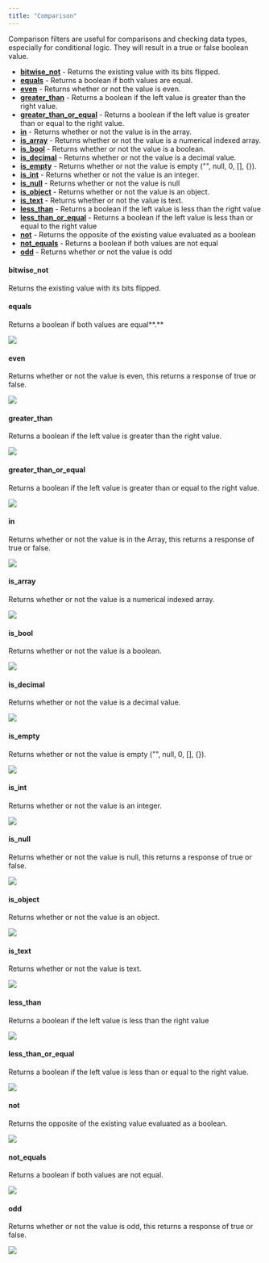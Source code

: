 ```yaml
---
title: "Comparison"
---
```


Comparison filters are useful for comparisons and checking data types, especially for conditional logic. They will result in a true or false boolean value.

* [**bitwise\_not**](/the-function-stack/filters/comparison#bitwise_not) - Returns the existing value with its bits flipped.
* [**equals**](/the-function-stack/filters/comparison#equals) - Returns a boolean if both values are equal.
* [**even**](/the-function-stack/filters/comparison#even) - Returns whether or not the value is even.
* [**greater\_than**](/the-function-stack/filters/comparison#greater_than) - Returns a boolean if the left value is greater than the right value.
* [**greater\_than\_or\_equal**](/the-function-stack/filters/comparison#greater_than_or_equal) - Returns a boolean if the left value is greater than or equal to the right value.
* [**in**](/the-function-stack/filters/comparison#in) - Returns whether or not the value is in the array.
* [**is\_array**](/the-function-stack/filters/comparison#is_array) - Returns whether or not the value is a numerical indexed array.
* [**is\_bool**](/the-function-stack/filters/comparison#is_bool) - Returns whether or not the value is a boolean.
* [**is\_decimal**](/the-function-stack/filters/comparison#is_decimal) - Returns whether or not the value is a decimal value.
* [**is\_empty**](/the-function-stack/filters/comparison#is_empty) - Returns whether or not the value is empty ("", null, 0, \[], \{}).
* [**is\_int**](/the-function-stack/filters/comparison#is_int) - Returns whether or not the value is an integer.
* [**is\_null**](/the-function-stack/filters/comparison#is_null) - Returns whether or not the value is null
* [**is\_object**](/the-function-stack/filters/comparison#is_object) - Returns whether or not the value is an object.
* [**is\_text**](/the-function-stack/filters/comparison#is_text) - Returns whether or not the value is text.
* [**less\_than**](/the-function-stack/filters/comparison#less_than) - Returns a boolean if the left value is less than the right value
* [**less\_than\_or\_equal**](/the-function-stack/filters/comparison#less_than_or_equal) - Returns a boolean if the left value is less than or equal to the right value
* [**not**](/the-function-stack/filters/comparison#not) - Returns the opposite of the existing value evaluated as a boolean
* [**not\_equals**](/the-function-stack/filters/comparison#not_equals) - Returns a boolean if both values are not equal
* [**odd**](/the-function-stack/filters/comparison#odd) - Returns whether or not the value is odd
#### **bitwise\_not**

Returns the existing value with its bits flipped.

#### **equals**

Returns a boolean if both values are equal**.**

<Frame caption="var_2 is also 7, so in this example, the result will be true.">
  <img src="/images/236f8009-image.jpeg" />
</Frame>

#### even

Returns whether or not the value is even, this returns a response of true or false.

<Frame caption="In this example, we have a variable with the int 23 after applying the even filter the variable becomes false.">
  <img src="/images/81c51e2a-image.jpeg" />
</Frame>

#### greater\_than

Returns a boolean if the left value is greater than the right value.

<Frame caption="The result will be true because 23 is greater than 5.">
  <img src="/images/03803791-image.jpeg" />
</Frame>

#### greater\_than\_or\_equal

Returns a boolean if the left value is greater than or equal to the right value.

<Frame caption="The result will be true because 23 is equal to 23.">
  <img src="/images/a6b1a6fb-image.jpeg" />
</Frame>

#### in

Returns whether or not the value is in the Array, this returns a response of true or false.

<Frame caption="var_2 is the array [1,2,7,23]. The result will be true because 23 is IN the array.">
  <img src="/images/42403def-image.jpeg" />
</Frame>

#### is\_array

Returns whether or not the value is a numerical indexed array.

<Frame caption="var2 is the array [1,2,7,23]. The result will be true because var_2 is an array.">
  <img src="/images/5f2f3cef-image.jpeg" />
</Frame>

#### is\_bool

Returns whether or not the value is a boolean.

<Frame caption="False is a boolean so the result will be true.">
  <img src="/images/5800b5b0-image.jpeg" />
</Frame>

#### is\_decimal

Returns whether or not the value is a decimal value.

<Frame caption="9.86 is a decimal so the result will be true.">
  <img src="/images/05f9b671-image.jpeg" />
</Frame>

#### is\_empty

Returns whether or not the value is empty ("", null, 0, \[], \{}).

<Frame caption="The result will be true because the value is an empty object {}.">
  <img src="/images/a93522e0-image.jpeg" />
</Frame>

#### is\_int

Returns whether or not the value is an integer.

<Frame caption="-9 is an integer so the result will be true.">
  <img src="/images/293563e6-image.jpeg" />
</Frame>

#### is\_null

Returns whether or not the value is null, this returns a response of true or false.

<Frame caption="In this example, we have a variable with the int 23 after applying the is_null filter the variable becomes false.">
  <img src="/images/235cda04-image.jpeg" />
</Frame>

#### is\_object

Returns whether or not the value is an object.

<Frame caption="The result is true because the value is an object {}.">
  <img src="/images/74c29006-image.jpeg" />
</Frame>

#### is\_text

Returns whether or not the value is text.

<Frame caption="Hello there is a text string so the result will be true.">
  <img src="/images/9fdbc7e8-image.jpeg" />
</Frame>

#### less\_than

Returns a boolean if the left value is less than the right value

<Frame caption="The result will be true because 5 is less than 12.">
  <img src="/images/91a4f60f-image.jpeg" />
</Frame>

#### less\_than\_or\_equal

Returns a boolean if the left value is less than or equal to the right value.

<Frame caption="5 is not less than or equal to 1 so the result will be false.">
  <img src="/images/eaffb5e2-image.jpeg" />
</Frame>

#### not

Returns the opposite of the existing value evaluated as a boolean.

<Frame caption="In this example, we first have the odd filter applied to 5 which results in a true boolean. Then, the not filter is applied resulting in the opposite existing value - making the result false.">
  <img src="/images/d9f41519-image.jpeg" />
</Frame>

#### not\_equals

Returns a boolean if both values are not equal.

<Frame caption="The result will be true because 5 is not equal to 6.">
  <img src="/images/43c335f6-image.jpeg" />
</Frame>

#### odd

Returns whether or not the value is odd, this returns a response of true or false.

<Frame caption="5 is an odd number so the result will be true.">
  <img src="/images/294158b1-image.jpeg" />
</Frame>
